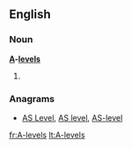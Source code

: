 ==English==

===Noun===
'''[[A]]-[[level]]s'''

# {{alternative spelling of|[[A levels]]}}

===Anagrams===
* [[AS Level#English|AS Level]], [[AS level#English|AS level]], [[AS-level#English|AS-level]]

[[fr:A-levels]]
[[lt:A-levels]]
